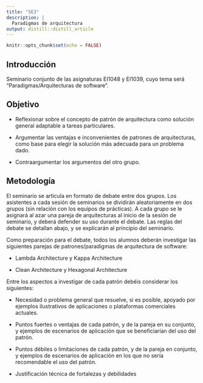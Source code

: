 ```yaml
---
title: "SE3"
description: |
  Paradigmas de arquitectura
output: distill::distill_article
---
```


```r
knitr::opts_chunk$set(echo = FALSE)
```


## Introducción 

Seminario conjunto de las asignaturas EI1048 y EI1039, cuyo tema será "Paradigmas/Arquitecturas de software".


## Objetivo

- Reflexionar sobre el concepto de patrón de arquitectura como solución general adaptable a tareas particulares.

- Argumentar las ventajas e inconvenientes de patrones de arquitecturas, como base para elegir la solución más adecuada para un problema dado.

- Contraargumentar los argumentos del otro grupo.

## Metodología

El seminario se articula en formato de debate entre dos grupos. Los asistentes a cada sesión de seminarios se dividirán aleatoriamente en dos grupos (sin relación con los equipos de prácticas). A cada grupo se le asignará al azar una pareja de arquitecturas al inicio de la sesión de seminario, y deberá defender su uso durante el debate. Las reglas del debate se detallan abajo, y se explicarán al principio del seminario.

Como preparación para el debate, todos los alumnos deberán investigar las siguientes parejas de patrones/paradigmas de arquitectura de software:

- Lambda Architecture y Kappa Architecture

- Clean Architecture y Hexagonal Architecture

Entre los aspectos a investigar de cada patrón debéis considerar los siguientes:

- Necesidad o problema general que resuelve, si es posible, apoyado por ejemplos ilustrativos de aplicaciones o plataformas comerciales actuales.

- Puntos fuertes o ventajas de cada patrón, y de la pareja en su conjunto, y ejemplos de escenarios de aplicación que se beneficiarían del uso del patrón.

- Puntos débiles o limitaciones de cada patrón, y de la pareja en conjunto, y ejemplos de escenarios de aplicación en los que no sería recomendable el uso del patrón.

- Justificación técnica de fortalezas y debilidades

